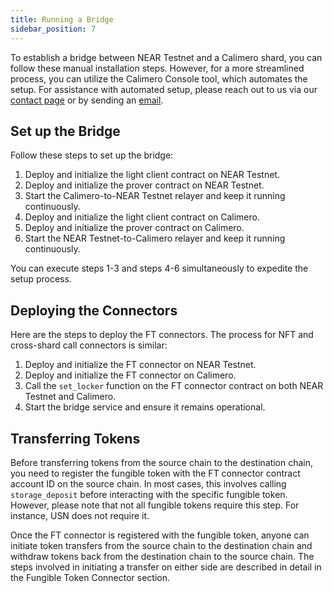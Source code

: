 ```yaml
---
title: Running a Bridge
sidebar_position: 7
---
```



To establish a bridge between NEAR Testnet and a Calimero shard, you can follow these manual installation steps. However, for a more streamlined process, you can utilize the Calimero Console tool, which automates the setup. For assistance with automated setup, please reach out to us via our [contact page](https://www.calimero.network/contact) or by sending an [email](mailto:info@calimero.network).

## Set up the Bridge

Follow these steps to set up the bridge:

1. Deploy and initialize the light client contract on NEAR Testnet.
2. Deploy and initialize the prover contract on NEAR Testnet.
3. Start the Calimero-to-NEAR Testnet relayer and keep it running continuously.
4. Deploy and initialize the light client contract on Calimero.
5. Deploy and initialize the prover contract on Calimero.
6. Start the NEAR Testnet-to-Calimero relayer and keep it running continuously.

You can execute steps 1-3 and steps 4-6 simultaneously to expedite the setup process.

## Deploying the Connectors

Here are the steps to deploy the FT connectors. The process for NFT and cross-shard call connectors is similar:

1. Deploy and initialize the FT connector on NEAR Testnet.
2. Deploy and initialize the FT connector on Calimero.
3. Call the `set_locker` function on the FT connector contract on both NEAR Testnet and Calimero.
4. Start the bridge service and ensure it remains operational.

## Transferring Tokens

Before transferring tokens from the source chain to the destination chain, you need to register the fungible token with the FT connector contract account ID on the source chain. In most cases, this involves calling `storage_deposit` before interacting with the specific fungible token. However, please note that not all fungible tokens require this step. For instance, USN does not require it.

Once the FT connector is registered with the fungible token, anyone can initiate token transfers from the source chain to the destination chain and withdraw tokens back from the destination chain to the source chain. The steps involved in initiating a transfer on either side are described in detail in the Fungible Token Connector section.